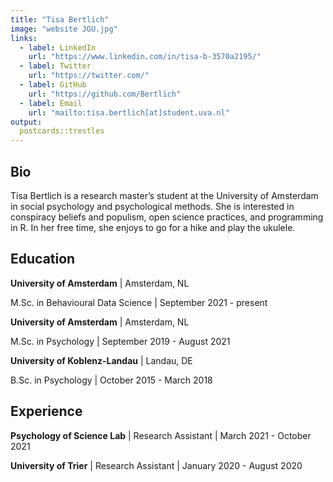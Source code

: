 ```yaml
---
title: "Tisa Bertlich"
image: "website JGU.jpg"
links:
  - label: LinkedIn
    url: "https://www.linkedin.com/in/tisa-b-3570a2195/"
  - label: Twitter
    url: "https://twitter.com/"
  - label: GitHub
    url: "https://github.com/Bertlich"
  - label: Email
    url: "mailto:tisa.bertlich[at]student.uva.nl"
output:
  postcards::trestles
---
```

 
## Bio

Tisa Bertlich is a research master's student at the University of Amsterdam in social psychology and psychological methods. She is interested in conspiracy beliefs and populism, open science practices, and programming in R. In her free time, she enjoys to go for a hike and play the ukulele. 

## Education

**University of Amsterdam** | Amsterdam, NL

M.Sc. in Behavioural Data Science | September 2021 - present

**University of Amsterdam** | Amsterdam, NL

M.Sc. in Psychology | September 2019 - August 2021

**University of Koblenz-Landau** | Landau, DE

B.Sc. in Psychology | October 2015 - March 2018

## Experience

**Psychology of Science Lab** | Research Assistant |  March 2021 - October 2021

**University of Trier** | Research Assistant | January 2020 - August 2020
